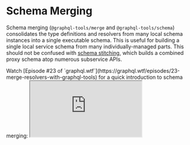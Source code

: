 
# Schema Merging

Schema merging (`@graphql-tools/merge` and `@graphql-tools/schema`) consolidates the type definitions and resolvers from many local schema instances into a single executable schema. This is useful for building a single local service schema from many individually-managed parts. This should not be confused with [schema stitching](/docs/stitch-combining-schemas), which builds a combined proxy schema atop numerous subservice APIs.

<Callout>
  Watch [Episode #23 of `graphql.wtf`](https://graphql.wtf/episodes/23-merge-resolvers-with-graphql-tools) for a quick
  introduction to schema merging:
</Callout>

<iframe src="https://youtube.com/embed/6Jd5nKQrqcU" />

## Getting Started

You can use `mergeSchemas` to merge `GraphQLSchema` objects together with extra `typeDefs` and `resolvers`.

```ts
const { mergeSchemas } = require('@graphql-tools/schema')

const mergedSchema = mergeSchemas({
  schemas: [BarSchema, BazSchema],
  typeDefs: /* GraphQL */ `
    type ExtraType {
      foo: String
    }
  `,
  resolvers: {
    ExtraType: {
      foo: () => 'FOO'
    }
  }
})
```

## Merging Type Definitions

Originally implemented in [graphql-modules](https://github.com/Urigo/graphql-modules). This tool merges GraphQL type definitions and schema. It aims to merge all possible types, interfaces, enums and unions, without conflicts.

Let's say this is your current schema:

```graphql
type Client {
  id: ID!
  name: String
  age: Int
  products: [Product]
}

type Product {
  id: ID!
  description: String
  price: Int
}

type Query {
  clients: [Client]
  client(id: ID!): Client
  products: [Product]
  product(id: ID!): Product
}

type Mutation {
  addClient(name: String!, age: Int!): Client
}
```

Knowing that your app will grow, you want to move your definitions to separate files that should look like the following.

```js filename="graphql/types/clientType.js"
module.exports = /* GraphQL */ `
  type Client {
    id: ID!
    name: String
    age: Int
    products: [Product]
  }

  type Query {
    clients: [Client]
    client(id: ID!): Client
  }

  type Mutation {
    addClient(name: String!, age: Int!): Client
  }
`
```

```js filename="graphql/types/productType.js"
module.exports = /* GraphQL */ `
  type Product {
    id: ID!
    description: String
    price: Int
    client: Client
  }

  type Query {
    products: [Product]
    product(id: ID!): Product
  }
`
```

There are two ways you can use this package:

- manually import each type
- {'import'} everything from a specified folder

### Manual Imports

If you decide to have manual control of each file that gets merged, all you need is the `mergeTypeDefs(types)` function from `@graphql-tools/merge` package:

```js
const { mergeTypeDefs } = require('@graphql-tools/merge')
const clientType = require('./clientType')
const productType = require('./productType')

const types = [clientType, productType]

module.exports = mergeTypeDefs(types)
```

See [`mergeTypeDefs`](https://www.graphql-tools.com/docs/api/modules/merge/#mergetypedefs) for more details.

### File Loading

In this way, we use the `loadFilesSync` function from `@graphql-tools/load-files` to import all files from the specified folder.

```js filename="graphql/typeDefs.js"
const path = require('path')
const { loadFilesSync } = require('@graphql-tools/load-files')
const { mergeTypeDefs } = require('@graphql-tools/merge')

const typesArray = loadFilesSync(path.join(__dirname, './types'))

module.exports = mergeTypeDefs(typesArray)
```

When using the `loadFilesSync` function you can also implement your type definitions using `.graphql` or `.gql` or `.graphqls` files.

You can also load files with specified extensions by setting the extensions option.
Only these values are supported now. `'ts', 'js', 'gql', 'graphql', 'graphqls'`

```js filename="graphql/typeDefs.js"
const path = require('path')
const { loadFilesSync } = require('@graphql-tools/load-files')
const { mergeTypeDefs } = require('@graphql-tools/merge')

const typesArray = loadFilesSync(path.join(__dirname, './types'), { extensions: ['graphql'] })

module.exports = mergeTypeDefs(typesArray)
```

<Callout type="warning" emoji="⚠️">
  By default, the `loadFilesSync` function will not ignore files named `index.js` or `index.ts`, but you can set the
  `ignoreIndex` option to `true` to enable this behavior. This allows you to create your index file inside the actual
  types folder if desired.
</Callout>

```graphql filename="graphql/types/clientType.graphql"
type Client {
  id: ID!
  name: String
  age: Int
  products: [Product]
}

type Query {
  clients: [Client]
  client(id: ID!): Client
}

type Mutation {
  addClient(name: String!, age: Int!): Client
}
```

```graphql filename="graphql/types/productType.graphql"
type Product {
  id: ID!
  description: String
  price: Int
  client: Client
}

type Query {
  products: [Product]
  product(id: ID!): Product
}
```

You can also load files in nested folders by setting the `recursive` option.

Given the file structure below:

```text
+-- graphql
|   +-- types
|   |   +-- subGroupA
|   |   |   +-- typeA1.graphql
|   |   |   +-- typeA2.graphql
|   |   +-- subGroupB
|   |   |   +-- typeB1.graphql
|   |   |   +-- typeB2.graphql
|   |   +-- index.js
```

Here's what your `index` file could look like:

```js
const path = require('path')
const { loadFilesSync } = require('@graphql-tools/load-files')
const { mergeTypeDefs } = require('@graphql-tools/merge')

const typesArray = loadFilesSync(path.join(__dirname, '.'), { recursive: true })

module.exports = mergeTypeDefs(typesArray)
```

You can also load files in different folders by passing a glob pattern in `loadFilesSync`.

Given the file structure below:

```
+-- graphql
|   +-- subGroupA
|   |   +-- typeA1.graphql
|   |   +-- typeA2.graphql
|   +-- subGroupB
|   |   +-- typeB1.graphql
|   |   +-- typeB2.graphql
|   +-- index.js
```

Here's what your `index` file could look like:

```js
const path = require('path')
const { loadFilesSync } = require('@graphql-tools/load-files')
const { mergeTypeDefs } = require('@graphql-tools/merge')

const typesArray = loadFilesSync(path.join(__dirname, 'graphql/**/*.graphql'))

module.exports = mergeTypeDefs(typesArray)
```

### Print Merged `typeDefs`

Since the output of `mergeTypeDefs` is a GraphQL `DocumentNode`, you may print the merged result as a string to be passed around to other systems. For example:

```js
const { loadFilesSync } = require('@graphql-tools/load-files')
const { mergeTypeDefs } = require('@graphql-tools/merge')
const { print } = require('graphql')
const fs = require('fs')

const loadedFiles = loadFilesSync(`${__dirname}/schema/**/*.graphql`)
const typeDefs = mergeTypeDefs(loadedFiles)
const printedTypeDefs = print(typeDefs)
fs.writeFileSync('joined.graphql', printedTypeDefs)
```

### Nested Types

The `mergeTypeDefs` function also allows merging multiple schemas. In situations where you would like to have nested subfolders, you can merge your types by subfolder, and then everything into one single schema. For example:

```
+-- graphql
|   +-- types
|   |   +-- subGroupA
|   |   |   +-- index.js <<< Merges all types in subGroupA
|   |   |   +-- typeA1.graphql
|   |   |   +-- typeA2.graphql
|   |   +-- subGroupB
|   |   |   +-- index.js <<< Merges all types in subGroupB
|   |   |   +-- typeB1.graphql
|   |   |   +-- typeB2.graphql
|   |   +-- index.js <<< Merges exports from subGroupA and subGroupB
```

### Directives

Merged directives will be stacked on top of each other, in the order of declaration. For example:

```graphql
type Query {
  client: Client @foo
}

type Query {
  client: Client @bar
}
```

Becomes:

```graphql
type Query {
  client: Client @foo @bar
}
```

## Merging Resolvers

Resolvers are implemented as simple JS objects and then merged using deep-merge. Resolver implementations can be separated across multiple objects and then merged into a single `resolvers` object. Following the previous examples, for the types we implemented our resolvers should look like the following:

```js filename="graphql/resolvers/clientResolver.js"
module.exports = {
  Query: {
    clients: () => {},
    client: () => {}
  },
  Mutation: {
    addClient: () => {}
  },
  Client: {
    products: () => {}
  }
}
```

```js filename="graphql/resolvers/productResolver.js"
module.exports = {
  Query: {
    products: () => {},
    product: () => {}
  },
  Product: {
    client: () => {}
  }
}
```

Just like your type definitions, you can choose to import files manually:

```js filename="graphql/resolvers/index.js"
const { mergeResolvers } = require('@graphql-tools/merge')
const clientResolver = require('./clientResolver')
const productResolver = require('./productResolver')

const resolvers = [clientResolver, productResolver]

module.exports = mergeResolvers(resolvers)
```

Or automatically:

```js filename="graphql/resolvers.js"
const path = require('path')
const { mergeResolvers } = require('@graphql-tools/merge')
const { loadFilesSync } = require('@graphql-tools/load-files')

const resolversArray = loadFilesSync(path.join(__dirname, './resolvers'))

module.exports = mergeResolvers(resolversArray)
```

<Callout>
  Beware that `mergeResolvers` is simply merging plain JavaScript objects.

This means that you should be careful with Queries, Mutations or Subscriptions with naming
conflicts.

</Callout>

You can also load files with specified extensions by setting the extensions option.
Only these values are supported now: `ts`, `js`, `gql`, `graphql`, `graphqls`.

```js filename="graphql/resolvers.js"
const path = require('path')
const { mergeResolvers } = require('@graphql-tools/merge')
const { loadFilesSync } = require('@graphql-tools/load-files')

const resolversArray = loadFilesSync(path.join(__dirname, './resolvers'), { extensions: ['js'] })

module.exports = mergeResolvers(resolversArray)
```

### Optional: Automatic with Resolver Naming Convention

If you would like to use the automated `fileLoader` approach _but_ would like complete
freedom over the structure of your resolver files, then simply use a resolver file naming
convention like, `[file].resolvers.js/ts`.

Then setup your `fileLoader` like so, and you're in business:

```js filename="graphql/resolvers/index.js/ts"
const path = require('path')
const { mergeResolvers } = require('@graphql-tools/merge')
const { loadFilesSync } = require('@graphql-tools/load-files')

const resolversArray = loadFilesSync(path.join(__dirname, './**/*.resolvers.*'))
module.exports = mergeResolvers(resolversArray)
```

With this approach, you're free to structure resolver files as you see fit.
Of course, the unique naming of Queries, Mutations and Subscriptions still applies!

Now you can structure by **function**...

```text
+-- graphql
|   +-- resolvers
|   |   +-- author.resolvers.js/ts
|   |   +-- book.resolvers.js/ts
|   |   +-- index.ts  <<< Merges all `*.resolvers.*` files
```

Or by **type**...

```text
+-- graphql
|   +-- entity
|   |   +-- author
|   |   |   +-- author.resolvers.js/ts
|   |   |   +-- ...
|   |   +-- book
|   |   |   +-- book.resolvers.js/ts
|   |   |   +-- ...
|   |   +-- index.ts <<< Merges all `*.resolvers.*` files
```

### Custom Extraction From Exports

By default, `loadFiles` checks export names `typeDefs`, `resolvers` and `schema`. But you can change the way it extracts the content from the exported values.

Let's say you have a factory function inside your resolvers like the below:

```js
module.exports = customQueryTypeName => ({
  [customQueryTypeName]: {
    foo: () => 'FOO'
  }
})
```

And you can define custom `extractExports` like below;

```js
const { loadFilesSync } = require('@graphql-tools/load-files')

const resolvers = loadFilesSync(join(__dirname, './resolvers/**/*.js'), {
  extractExports(fileExport) {
    if (typeof fileExport === 'function') {
      return fileExport('query_root')
    }
    return fileExport
  }
})
```
